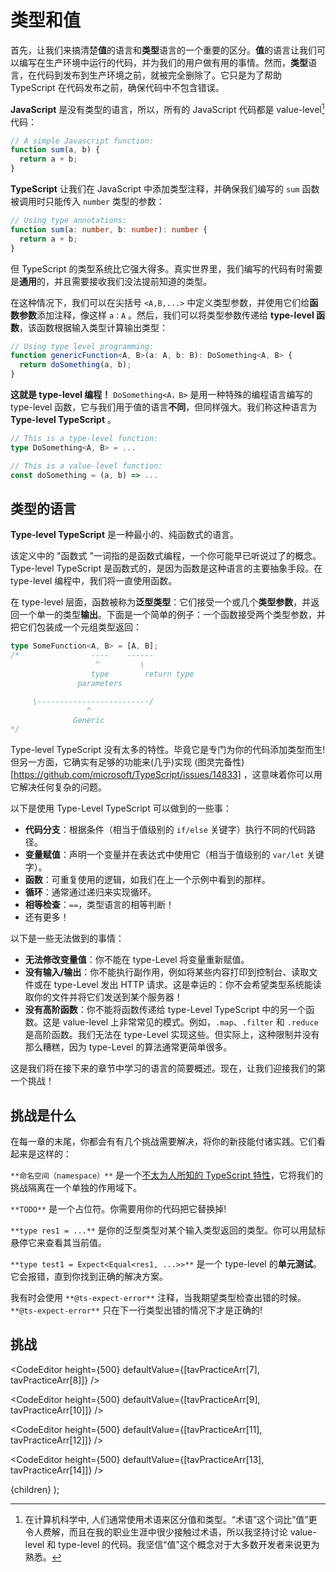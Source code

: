 

# 类型和值

首先，让我们来搞清楚**值**的语言和**类型**语言的一个重要的区分。**值**的语言让我们可以编写在生产环境中运行的代码，并为我们的用户做有用的事情。然而，**类型**语言，在代码到发布到生产环境之前，就被完全删除了。它只是为了帮助 TypeScript 在代码发布之前，确保代码中不包含错误。

**JavaScript** 是没有类型的语言，所以，所有的 JavaScript 代码都是 value-level[^1] 代码：

```ts
// A simple Javascript function:
function sum(a, b) {
  return a + b;
}
```

**TypeScript** 让我们在 JavaScript 中添加类型注释，并确保我们编写的 `sum` 函数被调用时只能传入 `number` 类型的参数：

```ts
// Using type annotations:
function sum(a: number, b: number): number {
  return a + b;
}
```

但 TypeScript 的类型系统比它强大得多。真实世界里，我们编写的代码有时需要是**通用**的，并且需要接收我们没法提前知道的类型。

在这种情况下，我们可以在尖括号 `<A,B,...>` 中定义类型参数，并使用它们给**函数参数**添加注释，像这样 `a：A` 。然后，我们可以将类型参数传递给 **type-level 函数**，该函数根据输入类型计算输出类型：

```ts
// Using type level programming:
function genericFunction<A, B>(a: A, b: B): DoSomething<A, B> {
  return doSomething(a, b);
}
```

**这就是 type-level 编程！** `DoSomething<A，B>` 是用一种特殊的编程语言编写的 type-level 函数，它与我们用于值的语言**不同**，但同样强大。我们称这种语言为 **Type-level TypeScript** 。

```ts
// This is a type-level function:
type DoSomething<A, B> = ...

// This is a value-level function:
const doSomething = (a, b) => ...
```

## 类型的语言

**Type-level TypeScript** 是一种最小的、纯函数式的语言。

该定义中的 "函数式 "一词指的是函数式编程，一个你可能早已听说过了的概念。Type-level TypeScript 是函数式的，是因为函数是这种语言的主要抽象手段。在 type-level 编程中，我们将一直使用函数。

在 type-level 层面，函数被称为**泛型类型**：它们接受一个或几个**类型参数**，并返回一个单一的类型**输出**。下面是一个简单的例子：一个函数接受两个类型参数，并把它们包装成一个元组类型返回：

```ts
type SomeFunction<A, B> = [A, B];
/*                ----    ------
                   ^         \
                  type        return type
               parameters

     \-------------------------/
                 ^
              Generic
*/
```

Type-level TypeScript 没有太多的特性。毕竟它是专门为你的代码添加类型而生! 但另一方面，它确实有足够的功能来(几乎)实现 (图灵完备性)[https://github.com/microsoft/TypeScript/issues/14833] ，这意味着你可以用它解决任何复杂的问题。

以下是使用 Type-Level TypeScript 可以做到的一些事：

- **代码分支**：根据条件（相当于值级别的 `if/else` 关键字）执行不同的代码路径。
- **变量赋值**：声明一个变量并在表达式中使用它（相当于值级别的 `var/let` 关键字）。
- **函数**：可重复使用的逻辑，如我们在上一个示例中看到的那样。
- **循环**：通常通过递归来实现循环。
- **相等检查**：`==`，类型语言的相等判断！
- 还有更多！

以下是一些无法做到的事情：

- **无法修改变量值**：你不能在 type-Level 将变量重新赋值。
- **没有输入/输出**：你不能执行副作用，例如将某些内容打印到控制台、读取文件或在 type-Level 发出 HTTP 请求。这是幸运的：你不会希望类型系统能读取你的文件并将它们发送到某个服务器！
- **没有高阶函数**：你不能将函数传递给 type-Level TypeScript 中的另一个函数。这是 value-level 上非常常见的模式。例如，`.map`、`.filter` 和 `.reduce` 是高阶函数。我们无法在 type-Level 实现这些。但实际上，这种限制并没有那么糟糕，因为 type-Level 的算法通常更简单很多。

这是我们将在接下来的章节中学习的语言的简要概述。现在，让我们迎接我们的第一个挑战！

## 挑战是什么

在每一章的末尾，你都会有有几个挑战需要解决，将你的新技能付诸实践。它们看起来是这样的：

<CodeEditor height={200} defaultValue={[tavPracticeArr[5]]} />

`**命名空间（namespace）**` 是一个[不太为人所知的 TypeScript 特性](https://www.typescriptlang.org/docs/handbook/namespaces.html)，它将我们的挑战隔离在一个单独的作用域下。

`**TODO**` 是一个占位符。你需要用你的代码把它替换掉!

`**type res1 = ...**` 是你的泛型类型对某个输入类型返回的类型。你可以用鼠标悬停它来查看其当前值。

`**type test1 = Expect<Equal<res1, ...>>**` 是一个 type-level 的**单元测试**。它会报错，直到你找到正确的解决方案。

我有时会使用 `**@ts-expect-error**` 注释，当我期望类型检查出错的时候。 `**@ts-expect-error**` 只在下一行类型出错的情况下才是正确的!

<CodeEditor height={200} defaultValue={[tavPracticeArr[6]]} />

## 挑战

<CodeEditor
  height={500}
  defaultValue={[tavPracticeArr[7], tavPracticeArr[8]]}
/>

<CodeEditor
  height={500}
  defaultValue={[tavPracticeArr[9], tavPracticeArr[10]]}
/>

<CodeEditor
  height={500}
  defaultValue={[tavPracticeArr[11], tavPracticeArr[12]]}
/>

<CodeEditor
  height={500}
  defaultValue={[tavPracticeArr[13], tavPracticeArr[14]]}
/>

[^1]: 在计算机科学中, 人们通常使用术语来区分值和类型。“术语”这个词比“值”更令人费解，而且在我的职业生涯中很少接触过术语，所以我坚持讨论 value-level 和 type-level 的代码。我坚信“值”这个概念对于大多数开发者来说更为熟悉。

  <PageLayout prev={PostArrary[0]} next={PostArrary[2]} meta={meta}>
    {children}
  </PageLayout>
);
